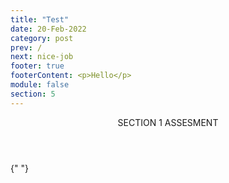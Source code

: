 ```yaml
---
title: "Test"
date: 20-Feb-2022
category: post
prev: /
next: nice-job
footer: true
footerContent: <p>Hello</p>
module: false
section: 5
---
```


<Header>
  SECTION 1<span className="text-red"> ASSESMENT</span>
</Header>

{" "}

<Quiz
  title="What kinds of cells does HIV infect?"
  options="Red Blood cells,Platelets,White blood cells"
  answer="2"
  response="HIV infects helper T cells, which are a kind of white blood cell in the immune system<sup>1</sup>."
/>
